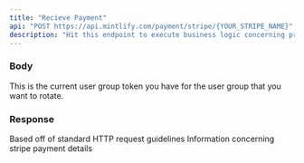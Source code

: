 ```yaml
---
title: "Recieve Payment"
api: "POST https://api.mintlify.com/payment/stripe/{YOUR_STRIPE_NAME}"
description: "Hit this endpoint to execute business logic concerning processing transactions between you and your clients"
---
```


### Body

<ParamField body="current_token" type="string">
  This is the current user group token you have for the user group that you want
  to rotate.
</ParamField>

### Response

<ResponseField name="statusCode" type="number">
  Based off of standard HTTP request guidelines
</ResponseField>

<ResponseField name="body" type="object">
  Information concerning stripe payment details
</ResponseField>
